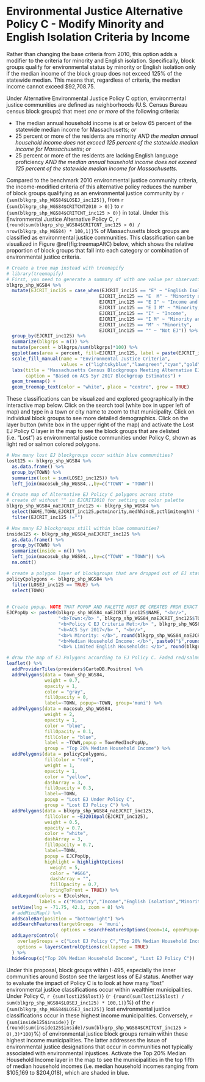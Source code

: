# Environmental Justice Alternative Policy C - Modify Minority and English Isolation Criteria by Income

Rather than changing the base criteria from 2010, this option adds a modifier to the criteria for minority and English isolation. Specifically, block groups qualify for environmental status by minority or English isolation only if the median income of the block group does not exceed 125% of the statewide median. This means that, regardless of criteria, the median income cannot exceed \$92,708.75. 

Under Alternative Environmental Justice Policy C option, environmental justice communities are defined as neighborhoods (U.S. Census Bureau census block groups) that meet *one or more* of the following criteria: 

* The median annual household income is at or below 65 percent of the statewide median income for Massachusetts; *or*
* 25 percent or more of the residents are minority *AND the median annual household income does not exceed 125 percent of the statewide median income for Massachusetts*; *or*
* 25 percent or more of the residents are lacking English language proficiency *AND the median annual household income does not exceed 125 percent of the statewide median income for Massachusetts*.

Compared to the benchmark 2010 environmental justice community criteria, the income-modified criteria of this alternative policy reduces the number of block groups qualifying as an environmental justice community by `r {sum(blkgrp_shp_WGS84$LOSEJ_inc125)}`, from `r {sum(blkgrp_shp_WGS84$CRITCNT2010 > 0)}` to `r {sum(blkgrp_shp_WGS84$CRITCNT_inc125 > 0)}` in total. Under this Environmental Justice Alternative Policy C, `r {round(sum(blkgrp_shp_WGS84$CRITCNT_inc125 > 0) / nrow(blkgrp_shp_WGS84) * 100,1)}`% of Massachusetts block groups are classified as environmental justice communities. This classification can be visualized in Figure \@ref(fig:treemapAltC) below, which shows the relative proportion of block groups that fall into each category or combination of environmental justice criteria.

```r
# Create a tree map instead with treemapify
# library(treemapify)
# First, you need to generate a summary df with one value per observation or EJ criterion
blkgrp_shp_WGS84 %>% 
  mutate(EJCRIT_inc125 = case_when(EJCRIT_inc125 == "E" ~ "English Isolation",
                                  EJCRIT_inc125 == "E  M" ~ "Minority and English Isolation", 
                                  EJCRIT_inc125 == "E I" ~ "Income and English Isolation",
                                  EJCRIT_inc125 == "E I M" ~ "Minority, Income, and English Isolation",
                                  EJCRIT_inc125 == "I" ~ "Income",
                                  EJCRIT_inc125 == "I M" ~ "Minority and Income",
                                  EJCRIT_inc125 == "M" ~ "Minority",
                                  EJCRIT_inc125 == "" ~ "Not EJ")) %>% 
  group_by(EJCRIT_inc125) %>% 
  summarize(blkgrps = n()) %>% 
  mutate(percent = blkgrps/sum(blkgrps)*100) %>% 
  ggplot(aes(area = percent, fill=EJCRIT_inc125, label = paste(EJCRIT_inc125,paste(round(percent,1),"%"),sep="\n"))) + 
  scale_fill_manual(name = "Environmental Justice Criteria", 
                    values = c("lightskyblue","lawngreen","cyan","gold","deeppink","darkgreen","navyblue","gray88")) +
  labs(title = "Massachusetts Census Blockgroups Meeting Alternative EJ Policy C Criteria",
       caption = "Based on ACS 5yr 2017 Blockgroup Estimates") +
  geom_treemap() + 
  geom_treemap_text(color = "white", place = "centre", grow = TRUE)
```

These classifications can be visualized and explored geographically in the interactive map below. Click on the search tool (white box in upper left of map) and type in a town or city name to zoom to that municipality. Click on individual block groups to see more detailed demographics. Click on the layer button (white box in the upper right of the map) and activate the Lost EJ Policy C layer in the map to see the block groups that are delisted (i.e. "Lost") as environmental justice communities under Policy C, shown as light red or salmon colored polygons. 

```r
# How many lost EJ blockgroups occur within blue communities?
lost125 <- blkgrp_shp_WGS84 %>% 
  as.data.frame() %>% 
  group_by(TOWN) %>% 
  summarize(lost = sum(LOSEJ_inc125)) %>% 
  left_join(macosub_shp_WGS84,.,by=c("TOWN" = "TOWN"))

# Create map of Alternative EJ Policy C polygons across state
# create df without "" in EJCRIT2010 for setting up color palette
blkgrp_shp_WGS84_naEJCRIT_inc125 <- blkgrp_shp_WGS84 %>%
  select(NAME,TOWN,EJCRIT_inc125,pctminority,medhhincE,pctlimitenghh) %>% 
  filter(EJCRIT_inc125 !="")

# How many EJ blockgroups still within blue communities?
inside125 <- blkgrp_shp_WGS84_naEJCRIT_inc125 %>% 
  as.data.frame() %>% 
  group_by(TOWN) %>% 
  summarize(inside = n()) %>% 
  left_join(macosub_shp_WGS84,.,by=c("TOWN" = "TOWN")) %>% 
  na.omit()

# create a polygon layer of blockgroups that are dropped out of EJ status by criteria change
policyCpolygons <- blkgrp_shp_WGS84 %>% 
  filter(LOSEJ_inc125 == TRUE) %>% 
  select(TOWN)
  

# Create popup. NOTE THAT POPUP AND PALETTE MUST BE CREATED FROM EXACT SAME DF AS USED IN leaflet() MAP. OTHERWISE, POPUPS WILL SHOW UP IN THE WRONG LOCATION!
EJCPopUp <- paste0(blkgrp_shp_WGS84_naEJCRIT_inc125$NAME, "<br/>",
                   "<b>Town:</b> ", blkgrp_shp_WGS84_naEJCRIT_inc125$TOWN, "<br/>",
                   "<b>Policy C EJ Criteria Met:</b> ", blkgrp_shp_WGS84_naEJCRIT_inc125$EJCRIT_inc125, "<br/>",
                   "<b>ACS 5yr 2017</b> ", "<br/>",
                   "<b>% Minority: </b>", round(blkgrp_shp_WGS84_naEJCRIT_inc125$pctminority,1),"<br/>",
                   "<b>Median Household Income: </b>", paste0("$",round(blkgrp_shp_WGS84_naEJCRIT_inc125$medhhincE)),"<br/>",
                   "<b>% Limited English Households: </b>", round(blkgrp_shp_WGS84_naEJCRIT_inc125$pctlimitenghh,1))

# draw the map of EJ Polygons according to EJ Policy C. Faded red/salmong colored polygons represent blockgroups that lose EJ status when the income criteria modifies minority and English isolation. 
leaflet() %>% 
  addProviderTiles(providers$CartoDB.Positron) %>% 
  addPolygons(data = town_shp_WGS84,
              weight = 0.7,
              opacity = 1,
              color = "gray",
              fillOpacity = 0,
              label=~TOWN, popup=~TOWN, group='muni') %>% 
  addPolygons(data = macosub_shp_WGS84,
              weight = 2,
              opacity = 1,
              color = "blue",
              fillOpacity = 0.1,
              fillColor = "blue",
              label = ~TOWN,popup = TownMedIncPopUp,
              group = "Top 20% Median Household Income") %>% 
  addPolygons(data = policyCpolygons,
              fillColor = "red",
              weight = 1,
              opacity = 1,
              color = "yellow",
              dashArray = 3,
              fillOpacity = 0.3,
              label=~TOWN,
              popup = "Lost EJ Under Policy C",
              group = "Lost EJ Policy C") %>% 
  addPolygons(data = blkgrp_shp_WGS84_naEJCRIT_inc125,
              fillColor = ~EJ2010pal(EJCRIT_inc125), 
              weight = 0.5,
              opacity = 0.7,
              color = "white",
              dashArray = 3,
              fillOpacity = 0.7,
              label=~TOWN, 
              popup = EJCPopUp,
              highlight = highlightOptions(
                weight = 5,
                color = "#666",
                dashArray = "",
                fillOpacity = 0.7,
                bringToFront = TRUE)) %>% 
  addLegend(colors = EJcolsHex, 
            labels = c("Minority","Income","English Isolation","Minority and Income","Minority and English Isolation","Income and English Isolation","Minority, Income, and English Isolation"), title = "Environmental Justice Populations", position = "bottomleft") %>% 
  setView(lng = -71.75, 42.1, zoom = 8) %>% 
  # addMiniMap() %>% 
  addScaleBar(position = "bottomright") %>% 
  addSearchFeatures(targetGroups  = 'muni', 
                    options = searchFeaturesOptions(zoom=14, openPopup=TRUE, hideMarkerOnCollapse=T)) %>% 
  addLayersControl(
    overlayGroups = c("Lost EJ Policy C","Top 20% Median Household Income"),
    options = layersControlOptions(collapsed = TRUE)
  ) %>% 
  hideGroup(c("Top 20% Median Household Income", "Lost EJ Policy C"))
```

Under this proposal, block groups within I-495, especially the inner communities around Boston see the largest loss of EJ status. Another way to evaluate the impact of Policy C is to look at how many "lost" environmental justice classifications occur within wealthier municipalities. Under Policy C, `r {sum(lost125$lost)}` (`r {round(sum(lost125$lost) / sum(blkgrp_shp_WGS84$LOSEJ_inc125) * 100,1)}`%) of the `r {sum(blkgrp_shp_WGS84$LOSEJ_inc125)}` lost environmental justice classifications occur in these highest income municipalities. Conversely, `r {sum(inside125$inside)}` (`r {round(sum(inside125$inside)/sum(blkgrp_shp_WGS84$CRITCNT_inc125 > 0),3)*100}`%) of environmental justice block groups remain within these highest income municipalities. The latter addresses the issue of environmental justice designations that occur in communities not typically associated with environmental injustices. Activate the Top 20% Median Household Income layer in the map to see the municipalities in the top fifth of median household incomes (i.e. median household incomes ranging from \$105,169 to \$204,018), which are shaded in blue. 
